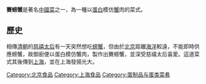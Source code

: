 {{Infobox Prepared Food
| name             = 赛螃蟹
| image            = [[File:Imitation_crab_(20161022171031).jpg|300px]]
| caption          = 一份赛螃蟹
| country          = 中国
| region           = [[北京市|北京市]]
| creator          = 
| course           = 
| served           = 
| main_ingredient  = 鸡蛋、黄花鱼
| variations       = 
| calories         = 
| other            = 
}}

'''賽螃蟹'''是著名[[中國菜|中國菜]]之一，為一種以[[蛋白|蛋白]]模仿[[蟹|蟹]]肉的菜式。

==歷史==

相傳[[清朝|清朝]]的[[慈禧太后|慈禧太后]]有一天突然想吃[[螃蟹|螃蟹]]，但由於[[北京|北京]]距離[[海洋|海洋]]較遠，不能即時供應螃蟹，故御廚便以蛋白模仿蟹肉，製作出賽螃蟹，並深受慈禧太后喜愛。這道菜式其後傳到[[上海|上海]]，並在上海發揚光大。

{{food-stub}}

[[Category:北京食品|Category:北京食品]]
[[Category:上海食品|Category:上海食品]]
[[Category:蛋制品与蛋类菜肴|Category:蛋制品与蛋类菜肴]]